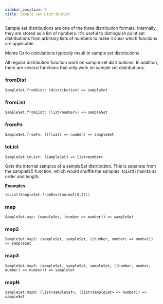 ```yaml
---
sidebar_position: 2
title: Sample Set Distribution
---
```


Sample set distributions are one of the three distribution formats. Internally, they are stored as a list of numbers. It's useful to distinguish point set distributions from arbitrary lists of numbers to make it clear which functions are applicable.

Monte Carlo calculations typically result in sample set distributions.

All regular distribution function work on sample set distributions. In addition, there are several functions that only work on sample set distributions.

### fromDist

```
SampleSet.fromDist: (distribution) => sampleSet
```

### fromList

```
SampleSet.fromList: (list<number>) => sampleSet
```

### fromFn

```
SampleSet.fromFn: ((float) => number) => sampleSet
```

### toList

```
SampleSet.toList: (sampleSet) => list<number>
```

Gets the internal samples of a sampleSet distribution. This is separate from the sampleN() function, which would shuffle the samples. toList() maintains order and length.

**Examples**

```
toList(SampleSet.fromDist(normal(5,2)))
```

### map

```
SampleSet.map: (sampleSet, (number => number)) => sampleSet
```

### map2

```
SampleSet.map2: (sampleSet, sampleSet, ((number, number) => number)) => sampleSet
```

### map3

```
SampleSet.map3: (sampleSet, sampleSet, sampleSet, ((number, number, number) => number)) => sampleSet
```

### mapN

```
SampleSet.mapN: (list<sampleSet>, (list<sampleSet> => number)) => sampleSet
```

